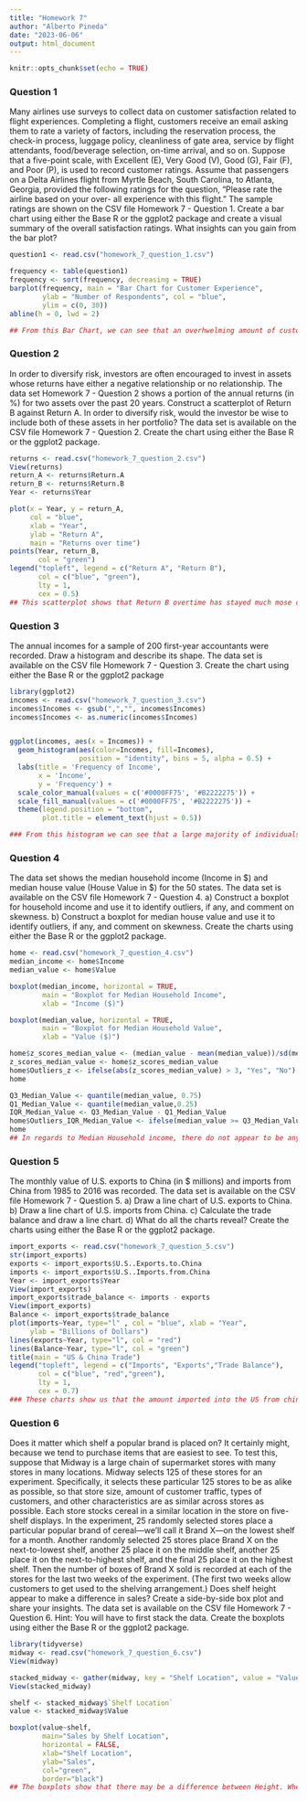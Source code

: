 ---
title: "Homework 7"
author: "Alberto Pineda"
date: "2023-06-06"
output: html_document
---

```{r setup, include=FALSE}
knitr::opts_chunk$set(echo = TRUE)
```

### Question 1
Many airlines use surveys to collect data on customer satisfaction related to
flight experiences. Completing a flight, customers receive an email asking them
to rate a variety of factors, including the reservation process, the check-in
process, luggage policy, cleanliness of gate area, service by flight attendants,
food/beverage selection, on-time arrival, and so on. Suppose that a five-point
scale, with Excellent (E), Very Good (V), Good (G), Fair (F), and Poor (P),
is used to record customer ratings. Assume that passengers on a Delta Airlines
flight from Myrtle Beach, South Carolina, to Atlanta, Georgia, provided the
following ratings for the question, “Please rate the airline based on your over-
all experience with this flight.” The sample ratings are shown on the CSV file
Homework 7 - Question 1. Create a bar chart using either the Base R or the
ggplot2 package and create a visual summary of the overall satisfaction ratings.
What insights can you gain from the bar plot?
```{r}
question1 <- read.csv("homework_7_question_1.csv")

frequency <- table(question1)
frequency <- sort(frequency, decreasing = TRUE)
barplot(frequency, main = "Bar Chart for Customer Experience",
        ylab = "Number of Respondents", col = "blue",
        ylim = c(0, 30))
abline(h = 0, lwd = 2)

## From this Bar Chart, we can see that an overhwelming amount of customers had a Very good experience or excellent experience. As an airline it shows that we have room to improve because most customers did not have an excellent experience. What is good, is that there were few customers in the poor or fair categories, meaning very few customers had negative experiences on this flight. 
```
### Question 2
In order to diversify risk, investors are often encouraged to invest in assets
whose returns have either a negative relationship or no relationship. The data
set Homework 7 - Question 2 shows a portion of the annual returns (in %) for
two assets over the past 20 years. Construct a scatterplot of Return B against
Return A. In order to diversify risk, would the investor be wise to include both of
these assets in her portfolio? The data set is available on the CSV file Homework
7 - Question 2. Create the chart using either the Base R or the ggplot2 package.
```{r}
returns <- read.csv("homework_7_question_2.csv")
View(returns)
return_A <- returns$Return.A
return_B <- returns$Return.B
Year <- returns$Year

plot(x = Year, y = return_A,
     col = "blue",
     xlab = "Year",
     ylab = "Return A",
     main = "Returns over time")
points(Year, return_B,
       col = "green")
legend("topleft", legend = c("Return A", "Return B"),
       col = c("blue", "green"),
       lty = 1,
       cex = 0.5)
## This scatterplot shows that Return B overtime has stayed much mose consistent in its returns while Return A has varied significantly in the amount of returns over time. If an investor wants a consistent and predictable returns it would be wise to only keep Return B. If they want potential for high returns it would be better to keep Return A. 
```
### Question 3
The annual incomes for a sample of 200 first-year accountants were recorded.
Draw a histogram and describe its shape. The data set is available on the CSV
file Homework 7 - Question 3. Create the chart using either the Base R or the
ggplot2 package

```{r}
library(ggplot2)
incomes <- read.csv("homework_7_question_3.csv")
incomes$Incomes <- gsub(",","", incomes$Incomes)
incomes$Incomes <- as.numeric(incomes$Incomes)


ggplot(incomes, aes(x = Incomes)) +
  geom_histogram(aes(color=Incomes, fill=Incomes), 
                 position = "identity", bins = 5, alpha = 0.5) +
  labs(title = 'Frequency of Income',
       x = 'Income',
       y = 'Frequency') +
  scale_color_manual(values = c('#0000FF75', '#B2222275')) +
  scale_fill_manual(values = c('#0000FF75', '#B2222275')) +
  theme(legend.position = "bottom", 
        plot.title = element_text(hjust = 0.5))

### From this histogram we can see that a large majority of individuals fall within the 50,000 income to to 55,000 income. There are very few individuals that report a salary above 70,000. This distribution has a right skew to it and is not a normal distribution
```
### Question 4
The data set shows the median household income (Income in $) and median
house value (House Value in $) for the 50 states. The data set is available on
the CSV file Homework 7 - Question 4.
a) Construct a boxplot for household income and use it to identify outliers, if
any, and comment on skewness.
b) Construct a boxplot for median house value and use it to identify outliers,
if any, and comment on skewness.
Create the charts using either the Base R or the ggplot2 package.

```{r}
home <- read.csv("homework_7_question_4.csv")
median_income <- home$Income
median_value <- home$Value

boxplot(median_income, horizontal = TRUE, 
        main = "Boxplot for Median Household Income",
        xlab = "Income ($)")

boxplot(median_value, horizontal = TRUE, 
        main = "Boxplot for Median Household Value",
        xlab = "Value ($)")

home$z_scores_median_value <- (median_value - mean(median_value))/sd(median_value)
z_scores_median_value <- home$z_scores_median_value
home$Outliers_z <- ifelse(abs(z_scores_median_value) > 3, "Yes", "No")
home

Q3_Median_Value <- quantile(median_value, 0.75)
Q1_Median_Value <- quantile(median_value,0.25)
IQR_Median_Value <- Q3_Median_Value - Q1_Median_Value
home$Outliers_IQR_Median_Value <- ifelse(median_value >= Q3_Median_Value +1.5*IQR_Median_Value, "Yes","No")
home
## In regards to Median Household income, there do not appear to be any outliers according to our boxplot. In regards to Median House value, there are at least 2 values that are outliers. Through additional calculation we can confirm the two outliers in median house value as being California and Hawaii.

```
### Question 5
The monthly value of U.S. exports to China (in $ millions) and imports from
China from 1985 to 2016 was recorded. The data set is available on the CSV
file Homework 7 - Question 5.
a) Draw a line chart of U.S. exports to China.
b) Draw a line chart of U.S. imports from China.
c) Calculate the trade balance and draw a line chart.
d) What do all the charts reveal?
Create the charts using either the Base R or the ggplot2 package.
```{r}
import_exports <- read.csv("homework_7_question_5.csv")
str(import_exports)
exports <- import_exports$U.S..Exports.to.China
imports <- import_exports$U.S..Imports.from.China
Year <- import_exports$Year
View(import_exports)
import_exports$trade_balance <- imports - exports
View(import_exports)
Balance <- import_exports$trade_balance
plot(imports~Year, type="l" , col = "blue", xlab = "Year", 
     ylab = "Billions of Dollars")
lines(exports~Year, type="l", col = "red")
lines(Balance~Year, type="l", col = "green")
title(main = "US & China Trade")
legend("topleft", legend = c("Imports", "Exports","Trade Balance"),
       col = c("blue", "red","green"),
       lty = 1,
       cex = 0.7)
### These charts show us that the amount imported into the US from china is substantially higher than what is exported. From the trade balance we can see it only slightly shifted down due to the sheer difference in imports versus exports. It is clear that while both have increased over time, the trade balance has continued to shift towards imports over time. 
```
### Question 6
Does it matter which shelf a popular brand is placed on? It certainly might,
because we tend to purchase items that are easiest to see. To test this, suppose
that Midway is a large chain of supermarket stores with many stores in many
locations. Midway selects 125 of these stores for an experiment. Specifically, it
selects these particular 125 stores to be as alike as possible, so that store size,
amount of customer traffic, types of customers, and other characteristics are as
similar across stores as possible. Each store stocks cereal in a similar location in
the store on five-shelf displays. In the experiment, 25 randomly selected stores
place a particular popular brand of cereal—we’ll call it Brand X—on the lowest
shelf for a month. Another randomly selected 25 stores place Brand X on the
next-to-lowest shelf, another 25 place it on the middle shelf, another 25 place
it on the next-to-highest shelf, and the final 25 place it on the highest shelf.
Then the number of boxes of Brand X sold is recorded at each of the stores
for the last two weeks of the experiment. (The first two weeks allow customers
to get used to the shelving arrangement.) Does shelf height appear to make a
difference in sales? Create a side-by-side box plot and share your insights. The
data set is available on the CSV file Homework 7 - Question 6. Hint: You will
have to first stack the data. Create the boxplots using either the Base R or the
ggplot2 package.

```{r}
library(tidyverse)
midway <- read.csv("homework_7_question_6.csv")
View(midway)

stacked_midway <- gather(midway, key = "Shelf Location", value = "Value")
View(stacked_midway)

shelf <- stacked_midway$`Shelf Location`
value <- stacked_midway$Value

boxplot(value~shelf,
        main="Sales by Shelf Location",
        horizontal = FALSE,
        xlab="Shelf Location",
        ylab="Sales",
        col="green",
        border="black")
## The boxplots show that there may be a difference between Height. When looking at the mean for "Next to highest" you can see that its mean is higher than "Lowest" by a significant margin. Suggesting that height may play an impact on the sales of items. 

```






































































































































